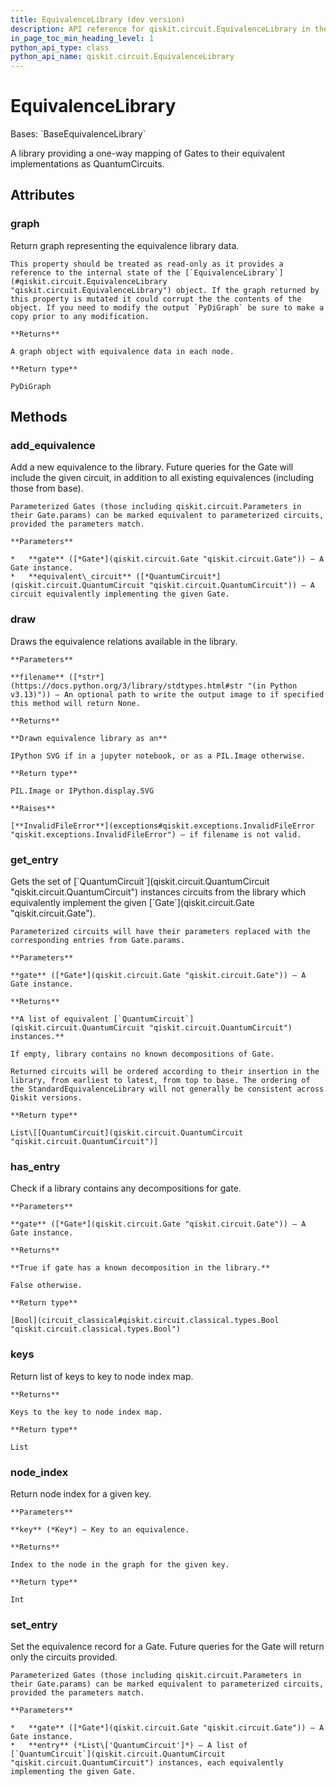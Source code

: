 ```yaml
---
title: EquivalenceLibrary (dev version)
description: API reference for qiskit.circuit.EquivalenceLibrary in the dev version of qiskit
in_page_toc_min_heading_level: 1
python_api_type: class
python_api_name: qiskit.circuit.EquivalenceLibrary
---
```


# EquivalenceLibrary

<Class id="qiskit.circuit.EquivalenceLibrary" isDedicatedPage={true} github="https://github.com/Qiskit/qiskit/tree/stable/1.3/qiskit/circuit/equivalence.py#L29-L94" signature="qiskit.circuit.EquivalenceLibrary" modifiers="class">
  Bases: `BaseEquivalenceLibrary`

  A library providing a one-way mapping of Gates to their equivalent implementations as QuantumCircuits.

  ## Attributes

  ### graph

  <Attribute id="qiskit.circuit.EquivalenceLibrary.graph">
    Return graph representing the equivalence library data.

    This property should be treated as read-only as it provides a reference to the internal state of the [`EquivalenceLibrary`](#qiskit.circuit.EquivalenceLibrary "qiskit.circuit.EquivalenceLibrary") object. If the graph returned by this property is mutated it could corrupt the the contents of the object. If you need to modify the output `PyDiGraph` be sure to make a copy prior to any modification.

    **Returns**

    A graph object with equivalence data in each node.

    **Return type**

    PyDiGraph
  </Attribute>

  ## Methods

  ### add\_equivalence

  <Function id="qiskit.circuit.EquivalenceLibrary.add_equivalence" signature="add_equivalence(gate, equivalent_circuit)">
    Add a new equivalence to the library. Future queries for the Gate will include the given circuit, in addition to all existing equivalences (including those from base).

    Parameterized Gates (those including qiskit.circuit.Parameters in their Gate.params) can be marked equivalent to parameterized circuits, provided the parameters match.

    **Parameters**

    *   **gate** ([*Gate*](qiskit.circuit.Gate "qiskit.circuit.Gate")) – A Gate instance.
    *   **equivalent\_circuit** ([*QuantumCircuit*](qiskit.circuit.QuantumCircuit "qiskit.circuit.QuantumCircuit")) – A circuit equivalently implementing the given Gate.
  </Function>

  ### draw

  <Function id="qiskit.circuit.EquivalenceLibrary.draw" github="https://github.com/Qiskit/qiskit/tree/stable/1.3/qiskit/circuit/equivalence.py#L33-L58" signature="draw(filename=None)">
    Draws the equivalence relations available in the library.

    **Parameters**

    **filename** ([*str*](https://docs.python.org/3/library/stdtypes.html#str "(in Python v3.13)")) – An optional path to write the output image to if specified this method will return None.

    **Returns**

    **Drawn equivalence library as an**

    IPython SVG if in a jupyter notebook, or as a PIL.Image otherwise.

    **Return type**

    PIL.Image or IPython.display.SVG

    **Raises**

    [**InvalidFileError**](exceptions#qiskit.exceptions.InvalidFileError "qiskit.exceptions.InvalidFileError") – if filename is not valid.
  </Function>

  ### get\_entry

  <Function id="qiskit.circuit.EquivalenceLibrary.get_entry" signature="get_entry(gate)">
    Gets the set of [`QuantumCircuit`](qiskit.circuit.QuantumCircuit "qiskit.circuit.QuantumCircuit") instances circuits from the library which equivalently implement the given [`Gate`](qiskit.circuit.Gate "qiskit.circuit.Gate").

    Parameterized circuits will have their parameters replaced with the corresponding entries from Gate.params.

    **Parameters**

    **gate** ([*Gate*](qiskit.circuit.Gate "qiskit.circuit.Gate")) – A Gate instance.

    **Returns**

    **A list of equivalent [`QuantumCircuit`](qiskit.circuit.QuantumCircuit "qiskit.circuit.QuantumCircuit") instances.**

    If empty, library contains no known decompositions of Gate.

    Returned circuits will be ordered according to their insertion in the library, from earliest to latest, from top to base. The ordering of the StandardEquivalenceLibrary will not generally be consistent across Qiskit versions.

    **Return type**

    List\[[QuantumCircuit](qiskit.circuit.QuantumCircuit "qiskit.circuit.QuantumCircuit")]
  </Function>

  ### has\_entry

  <Function id="qiskit.circuit.EquivalenceLibrary.has_entry" signature="has_entry(gate)">
    Check if a library contains any decompositions for gate.

    **Parameters**

    **gate** ([*Gate*](qiskit.circuit.Gate "qiskit.circuit.Gate")) – A Gate instance.

    **Returns**

    **True if gate has a known decomposition in the library.**

    False otherwise.

    **Return type**

    [Bool](circuit_classical#qiskit.circuit.classical.types.Bool "qiskit.circuit.classical.types.Bool")
  </Function>

  ### keys

  <Function id="qiskit.circuit.EquivalenceLibrary.keys" signature="keys()">
    Return list of keys to key to node index map.

    **Returns**

    Keys to the key to node index map.

    **Return type**

    List
  </Function>

  ### node\_index

  <Function id="qiskit.circuit.EquivalenceLibrary.node_index" signature="node_index(key)">
    Return node index for a given key.

    **Parameters**

    **key** (*Key*) – Key to an equivalence.

    **Returns**

    Index to the node in the graph for the given key.

    **Return type**

    Int
  </Function>

  ### set\_entry

  <Function id="qiskit.circuit.EquivalenceLibrary.set_entry" signature="set_entry(gate, entry)">
    Set the equivalence record for a Gate. Future queries for the Gate will return only the circuits provided.

    Parameterized Gates (those including qiskit.circuit.Parameters in their Gate.params) can be marked equivalent to parameterized circuits, provided the parameters match.

    **Parameters**

    *   **gate** ([*Gate*](qiskit.circuit.Gate "qiskit.circuit.Gate")) – A Gate instance.
    *   **entry** (*List\['QuantumCircuit']*) – A list of [`QuantumCircuit`](qiskit.circuit.QuantumCircuit "qiskit.circuit.QuantumCircuit") instances, each equivalently implementing the given Gate.
  </Function>
</Class>

